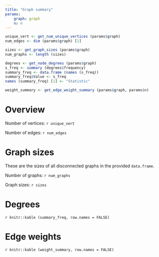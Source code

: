 ```yaml
---
title: "Graph summary"
params:
    graph: graph
    n: n
---
```


```r
unique_vert <- get_num_unique_vertices (params$graph)
num_edges <- dim (params$graph) [1]

sizes <- get_graph_sizes (params$graph)
num_graphs <- length (sizes)

degrees <- get_node_degrees (params$graph)
s_freq <- summary (degrees$frequency)
summary_freq <- data.frame (names (s_freq))
summary_freq$Value <- s_freq
names (summary_freq) [1] <- "Statistic"

weight_summary <- get_edge_weight_summary (params$graph, params$n)
```

# Overview

Number of vertices: `r unique_vert`

Number of edges: `r num_edges`

# Graph sizes

These are the sizes of all disconnected graphs in the provided `data.frame`.

Number of graphs: `r num_graphs`

Graph sizes: `r sizes`

# Degrees

`r knitr::kable (summary_freq, row.names = FALSE)`

# Edge weights

`r knitr::kable (weight_summary, row.names = FALSE)`
